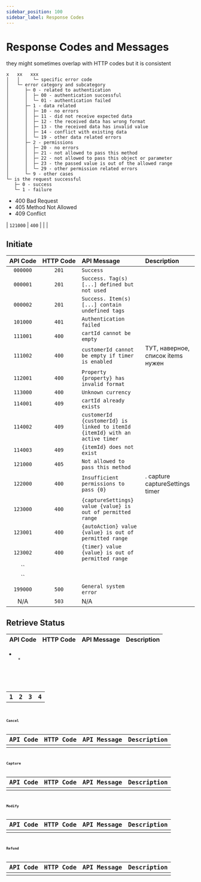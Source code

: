 ```yaml
---
sidebar_position: 100
sidebar_label: Response Codes
---
```


# Response Codes and Messages


they might sometimes overlap with HTTP codes but it is consistent

```
x   xx   xxx
│   │     └─ specific error code
│   └─ error category and subcategory
│      ├─ 0 - related to authentication
│      │  ├─ 00 - authentication successful
│      │  └─ 01 - authentication failed
│      ├─ 1 - data related
│      │  ├─ 10 - no errors
│      │  ├─ 11 - did not receive expected data
│      │  ├─ 12 - the received data has wrong format
│      │  ├─ 13 - the received data has invalid value
│      │  ├─ 14 - conflict with existing data
│      │  └─ 19 - other data related errors
│      ├─ 2 - permissions
│      │  ├─ 20 - no errors
│      │  ├─ 21 - not allowed to pass this method
│      │  ├─ 22 - not allowed to pass this object or parameter
│      │  ├─ 23 - the passed value is out of the allowed range
│      │  └─ 29 - other permission related errors
│      └─ 9 - other cases
└─ is the request successful
   ├─ 0 - success
   └─ 1 - failure
```

- 400 Bad Request
- 405 Method Not Allowed
- 409 Conflict

| `121000` | `400` |  |  |

## Initiate



| API&nbsp;Code | HTTP&nbsp;Code | API&nbsp;Message | Description |
| :---: | :---: | :--- | :--- |
| `000000` | `201` |`Success` |  |
| `000001` | `201` |`Success. Tag(s) [...] defined but not used` |  |
| `000002` | `201` |`Success. Item(s) [...] contain undefined tags` |  |
| `101000` | `401` | `Authentication failed` |
| `111001` | `400` | `cartId cannot be empty` |  |
| `111002` | `400` | `customerId cannot be empty if timer is enabled` | ТУТ, наверное, список items нужен | 
| `112001` | `400` | `Property {property} has invalid format` |  |
| `113000` | `400` | `Unknown currency` |  |
| `114001` | `409` | `cartId already exists` |  |
| `114002` | `409` | `customerId {customerId} is linked to itemId {itemId} with an active timer` |  |
| `114003` | `409` | `{itemId} does not exist` |  |
| `121000` | `405` | `Not allowed to pass this method` |
| `122000` | `400` | `Insufficient permissions to pass {0}` | . capture captureSettings timer |  |
| `123000` | `400` | `{captureSettings} value {value} is out of permitted range` |  |
| `123001` | `400` | `{autoAction} value {value} is out of permitted range` |  |
| `123002` | `400` | `{timer} value {value} is out of permitted range` |  |
| `` |  |  |  |
| `` |  |  |  |
| `199000` | `500` | `General system error` |  |
| N/A | `503` | N/A |  |

## Retrieve Status

| API&nbsp;Code | HTTP&nbsp;Code | API&nbsp;Message | Description |
| :---: | :---: | :--- | :--- |

* <Code />
   * <Code />

<table>
<tr>
<th>1</th>
<th>2</th>
<th>3</th>
<th>4</th>
</tr>
<Code />
<Code />
<Code />
</table>

## Cancel

| API&nbsp;Code | HTTP&nbsp;Code | API&nbsp;Message | Description |
| :---: | :---: | :--- | :--- |
|  |  |  |  |

## Capture

| API&nbsp;Code | HTTP&nbsp;Code | API&nbsp;Message | Description |
| :---: | :---: | :--- | :--- |
|  |  |  |  |

## Modify

| API&nbsp;Code | HTTP&nbsp;Code | API&nbsp;Message | Description |
| :---: | :---: | :--- | :--- |
|  |  |  |  |

## Refund

| API&nbsp;Code | HTTP&nbsp;Code | API&nbsp;Message | Description |
| :---: | :---: | :--- | :--- |
|  |  |  |  |